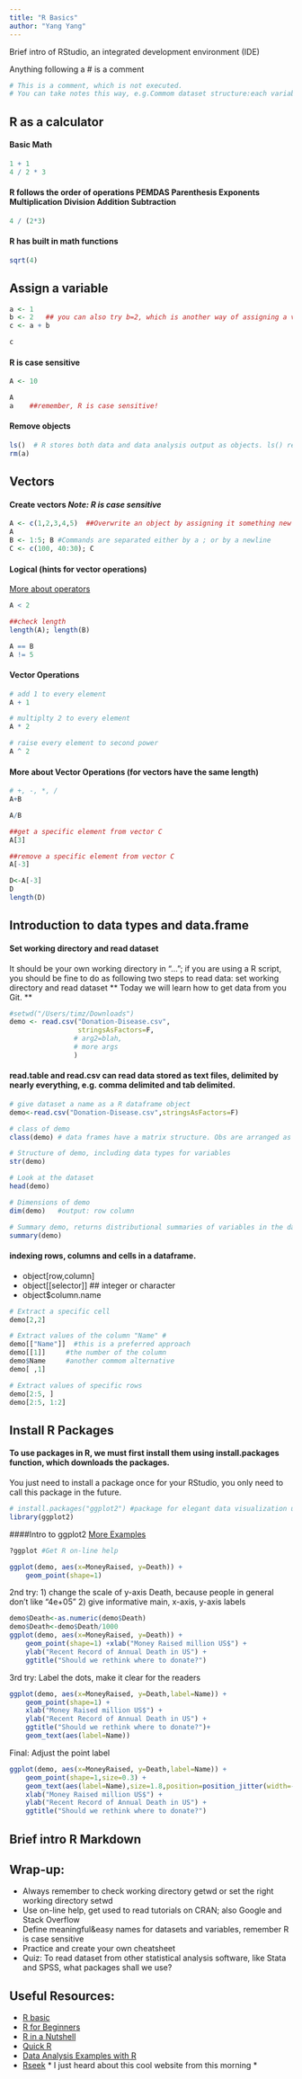 ```yaml
---
title: "R Basics"
author: "Yang Yang"
---
```



Brief intro of RStudio, an integrated development environment (IDE)

Anything following a # is a comment

```r
# This is a comment, which is not executed.
# You can take notes this way, e.g.Commom dataset structure:each variable is a column, each observation is a row, and each type of observational unit is a table. 
```

R as a calculator
-------------------------

#### Basic Math
```r
1 + 1
4 / 2 * 3
```


#### R follows the order of operations PEMDAS Parenthesis Exponents Multiplication Division Addition Subtraction
```r
4 / (2*3)
```

#### R has built in math functions 
```r
sqrt(4)
```



Assign a variable
-------------------------
```r
a <- 1
b <- 2   ## you can also try b=2, which is another way of assigning a variable, but arrow is generally preferred
c <- a + b 
```

```r
c
```


#### R is case sensitive
```r
A <- 10
```

```r
A
a    ##remember, R is case sensitive! 
```

#### Remove objects 
```r
ls()  # R stores both data and data analysis output as objects. ls() returns a list of all objects in the current session
rm(a) 
```


Vectors
----------------------------------------

#### Create vectors *Note: R is case sensitive*
```r
A <- c(1,2,3,4,5)  ##Overwrite an object by assigning it something new
A
B <- 1:5; B #Commands are separated either by a ; or by a newline
C <- c(100, 40:30); C 
```


#### Logical (hints for vector operations) 
[More about operators](http://www.statmethods.net/management/operators.html)
```r
A < 2

##check length
length(A); length(B)

A == B
A != 5
```


#### Vector Operations
```r
# add 1 to every element
A + 1

# multiplty 2 to every element
A * 2

# raise every element to second power
A ^ 2
```


#### More about Vector Operations (for vectors have the same length)
```r
# +, -, *, /
A+B

A/B 

```


```r
##get a specific element from vector C
A[3]

##remove a specific element from vector C
A[-3]

D<-A[-3]
D
length(D)
```


Introduction to data types and data.frame 
----------------------------------------

#### Set working directory and read dataset
It should be your own working directory in "..."; if you are using a R script, you should be fine to do as following two steps to read data: set working directory and read dataset
** Today we will learn how to get data from you Git. **

```r
#setwd("/Users/timz/Downloads")
demo <- read.csv("Donation-Disease.csv",
                 stringsAsFactors=F,
                # arg2=blah,
                # more args
                )
```

#### read.table and read.csv can read data stored as text files, delimited by nearly everything, e.g. comma delimited and tab delimited. 

```r
# give dataset a name as a R dataframe object 
demo<-read.csv("Donation-Disease.csv",stringsAsFactors=F)
```


```r
# class of demo
class(demo) # data frames have a matrix structure. Obs are arranged as rows and columns

# Structure of demo, including data types for variables
str(demo)

# Look at the dataset 
head(demo)

# Dimensions of demo
dim(demo)   #output: row column

# Summary demo, returns distributional summaries of variables in the dataset
summary(demo)

```

#### indexing rows, columns and cells in a dataframe. 
* object[row,column]
* object[[selector]] ## integer or character
* object$column.name

```r
# Extract a specific cell
demo[2,2]

# Extract values of the column "Name" #
demo[["Name"]]  #this is a preferred approach
demo[[1]]     #the number of the column
demo$Name     #another commom alternative 
demo[ ,1]

# Extract values of specific rows
demo[2:5, ]
demo[2:5, 1:2]

```

Install R Packages
----------------------------------------
#### To use packages in R, we must first install them using install.packages function, which downloads the packages. 
You just need to install a package once for your RStudio, you only need to call this package in the future. 

```r
# install.packages("ggplot2") #package for elegant data visualization using the Grammar of Graphics
library(ggplot2)
```

####Intro to ggplot2 [More Examples](http://docs.ggplot2.org/current/)
```r

?ggplot #Get R on-line help 

ggplot(demo, aes(x=MoneyRaised, y=Death)) +
    geom_point(shape=1) 

```

2nd try:
1) change the scale of y-axis Death, because people in general don't like "4e+05"
2) give informative main, x-axis, y-axis labels 
```r
demo$Death<-as.numeric(demo$Death)
demo$Death<-demo$Death/1000
ggplot(demo, aes(x=MoneyRaised, y=Death)) +
    geom_point(shape=1) +xlab("Money Raised million US$") + 
    ylab("Recent Record of Annual Death in US") + 
    ggtitle("Should we rethink where to donate?")
```

3rd try:
Label the dots, make it clear for the readers 
```r
ggplot(demo, aes(x=MoneyRaised, y=Death,label=Name)) +
    geom_point(shape=1) +
    xlab("Money Raised million US$") + 
    ylab("Recent Record of Annual Death in US") + 
    ggtitle("Should we rethink where to donate?")+
    geom_text(aes(label=Name))
```

Final: 
Adjust the point label  
```r
ggplot(demo, aes(x=MoneyRaised, y=Death,label=Name)) +
    geom_point(shape=1,size=0.3) +
    geom_text(aes(label=Name),size=1.8,position=position_jitter(width=-8, height=21))+
    xlab("Money Raised million US$") + 
    ylab("Recent Record of Annual Death in US") + 
    ggtitle("Should we rethink where to donate?") 
```


Brief intro R Markdown
-------------------------


Wrap-up:
-------------------------
 * Always remember to check working directory getwd or set the right working directory setwd
 * Use on-line help, get used to read tutorials on CRAN; also Google and Stack Overflow
 * Define meaningful&easy names for datasets and variables, remember R is case sensitive
 * Practice and create your own cheatsheet 
 * Quiz: To read dataset from other statistical analysis software, like Stata and SPSS, what packages shall we use? 

Useful Resources: 
-------------------------
* [R basic](http://cran.r-project.org/manuals.html)
* [R for Beginners](http://cran.r-project.org/doc/contrib/Paradis-rdebuts_en.pdf)
* [R in a Nutshell](http://web.udl.es/Biomath/Bioestadistica/R/Manuals/r_in_a_nutshell.pdf)
* [Quick R](http://www.statmethods.net)
* [Data Analysis Examples with R](http://www.ats.ucla.edu/stat/dae/)
* [Rseek](http://www.rseek.org/) * I just heard about this cool website from this morning * 



